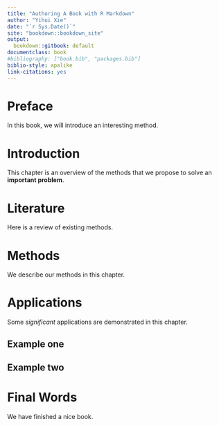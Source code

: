 ```yaml
--- 
title: "Authoring A Book with R Markdown"
author: "Yihui Xie"
date: "`r Sys.Date()`"
site: "bookdown::bookdown_site"
output:
  bookdown::gitbook: default
documentclass: book
#bibliography: ["book.bib", "packages.bib"]
biblio-style: apalike
link-citations: yes
---
```

# Preface {-}

In this book, we will introduce an interesting
method.

# Introduction

This chapter is an overview of the methods that
we propose to solve an **important problem**.

# Literature

Here is a review of existing methods.

# Methods

We describe our methods in this chapter.

# Applications

Some _significant_ applications are demonstrated
in this chapter.

## Example one

## Example two

# Final Words

We have finished a nice book.
